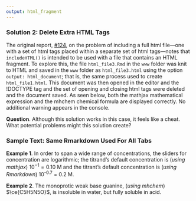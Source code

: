```yaml
---
output: html_fragment
---
```


<!-- The following script makes it possible to use the mhchem -->
<!-- latex package in a .Rmd file and to knit it into an .html file -->
<!-- the font size is scaled to 90% to match text -->

```{=html}
<script type="text/x-mathjax-config">
MathJax.Ajax.config.path["mhchem"] =
  "https://cdnjs.cloudflare.com/ajax/libs/mathjax-mhchem/3.3.2";
MathJax.Hub.Config({
  TeX: {
    extensions: ["[mhchem]/mhchem.js"]
  }
});
MathJax.Hub.Config({ 
        "HTML-CSS": { scale: 90 }, 
        SVG: { linebreaks: { automatic:true } }, 
 });
</script>
```

### Solution 2: Delete Extra HTML Tags

The original report, [#124](https://github.com/rstudio/htmltools/issues/124), on the problem of including a full html file---one with a set of html tags placed within a separate set of html tags---notes that `includeHTML()` is intended to be used with a file that contains an HTML fragment. To explore this, the file `html_file3.Rmd` in the `www` folder was knit to HTML and saved in the `www` folder as `html_file3.html` using the option `output: html_document`; that is, the same process used to create `html_file1.html`. This document was then opened in the editor and the !DOCTYPE tag and the set of opening and closing html tags were deleted and the document saved. As seen below, both the mathjax mathematical expression and the mhchem chemical formula are displayed correctly. No additional warning appears in the console.

**Question**. Although this solution works in this case, it feels like a cheat. What potential problems might this solution create?

### Sample Text: Same Rmarkdown Used For All Tabs

**Example 1**. In order to span a wide range of concentrations, the sliders for concentration are logarithmic; the titrand's default concentration is (*using mathjax*) $10^{-1} = 0.10 \text{ M}$ and the titrant's default concentration is (*using Rmarkdown*) 10^-0.7^ = 0.2 M.

**Example 2**. The monoprotic weak base guanine, (*using mhchem*) $\ce{C5H5N5O}$, is insoluble in water, but fully soluble in acid.




